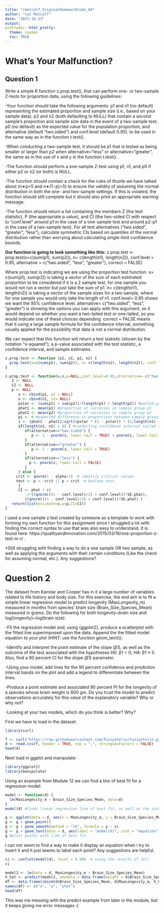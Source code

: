 ```yaml
---
title: "cmetcalf_OriginalHomeworkCode_04"
author: "Cat Metcalf"
date: "2023-10-23"
output: 
prettydoc::html_pretty:
  theme: cayman
  toc: TRUE
---
```


# What's Your Malfunction?

## Question 1

Write a simple R function z.prop.test(), that can perform one- or two-sample Z-tests for proportion data, using the following guidelines:

-Your function should take the following arguments: p1 and n1 (no default) representing the estimated proportion and sample size (i.e., based on your sample data); p2 and n2 (both defaulting to NULL) that contain a second sample’s proportion and sample size data in the event of a two-sample test; p0 (no default) as the expected value for the population proportion; and alternative (default “two.sided”) and conf.level (default 0.95), to be used in the same way as in the function t.test().

-When conducting a two-sample test, it should be p1 that is tested as being smaller or larger than p2 when alternative=“less” or alternative=“greater”, the same as in the use of x and y in the function t.test().

-The function should perform a one-sample Z-test using p1, n1, and p0 if either p2 or n2 (or both) is NULL.

-The function should contain a check for the rules of thumb we have talked about (n∗p>5 and n∗(1−p)>5) to ensure the validity of assuming the normal distribution in both the one- and two-sample settings. If this is violated, the function should still complete but it should also print an appropriate warning message.

-The function should return a list containing the members Z (the test statistic), P (the appropriate p value), and CI (the two-sided CI with respect to “conf.level” around p1 in the case of a one-sample test and around p2-p1 in the case of a two-sample test). For all test alternatives (“two.sided”, “greater”, “less”), calculate symmetric CIs based on quantiles of the normal distribution rather than worrying about calculating single-limit confidence bounds.

**Our function is going to look something like this:**
z.prop.test <- prop.test(x=c(sum(p1), sum(p2)), n= c(length(n1), length(n2)), conf.level = 0.95, alternative = c("two.sided", "less", "greater"), correct = FALSE)



Where prop.test is indicating we are using the proportion test function.
x= c(sum(p1), sum(p2)) is taking a vector of the sum of each estimated proportion to be considered if it is a 2 sample test, for one sample you would not run a vector but just take the sum of p1.
n= c(length(n1), length(n2)) is taking a vector of the sample sizes for a two sample, where for one sample you would only take the length of n1.
conf.level= 0.95 shows we want the 95% confidence level.
alternative= c("two.sided", "less", "greater") is showing the options you can apply with this argument, so it would depend on whether you want a two-tailed test or one-tailed, so you would indicate one of these choices depending.
correct = FALSE means that it using a large sample formula for the confidence interval, something usually applied for the possibility that data is not a normal distribution.

We can expect that this function will return a test statistic (shown by the notation "x-squared"), a p-value associated with the test statistic, a confidence interval, and sample estimates.

```r
z.prop.test <- function (p1, n1, p2, n2) {
  prop.test(x=c(sum(p1), sum(p2)), n= c(length(n1), length(n2)), conf.level = 0.95, alternative = c("two.sided", "less", "greater"), correct = FALSE)
}
```

```r
z.prop.test <- function(x,n,p=NULL,conf.level=0.95,alternative= c("two.sided", "less", "greater")) {
   Z <- NULL
   CI <- NULL
   p <- NULL
      x <- cbind(p1, p2 = NULL)
      n <- cbind(n1, n2= NULL)
      pstar <- (sum(p1) + sum(p2))/(length(p1) + length(p2)) #pooled proportion
      phat1 <- mean(p1) #proportion of successes in sample group p1
      phat2 <- mean(p2) #proportion of successes in sample group p2
      pi <- 0 #expected difference in proportions between sample groups (set to zero)
      z <- (phat2 - phat1)/sqrt((pstar * (1 - pstar)) * (1/length(n1) + 1/length(n2))) #formula for two sample z-test
      if(length(n1, n2) > 0) { #conducting confidence interval tailed tests dependent on whether it is two tailed or one tailed
         if(alternative=="two.sided") {
            p <- 1 - pnorm(z, lower.tail = TRUE) + pnorm(z, lower.tail = FALSE)
         }
         if(alternative=="greater") {
            p <- 1 - pnorm(z, lower.tail = TRUE)
         }
         if(alternative=="less") {
           p <- pnorm(z, lower.tail = FALSE)
         }
      } else {
     crit <- qnorm(1 - alpha/2)  # identify critical values
     test <- p < -crit || p > crit  # boolean test
      }
      CI <- phat + c( 
         -1*((qnorm(((1 - conf.level)/2) + conf.level))*SE.phat),
         ((qnorm(((1 - conf.level)/2) + conf.level))*SE.phat) )
   return(list(estimate=z,p=p,CI=CI))
}
```
I used a one sample z.test created by someone as a template to work with forming my own function for this assignment since I struggled a lot with finding the correct syntax to use that was also easy to understand. It is found here: https://qualityandinnovation.com/2015/03/16/one-proportion-z-test-in-r/ .

*Still struggling with finding a way to do a one sample OR two sample, as well as applying the arguments with their certain conditions (Like the check for assuming normal, etc.). Any suggestions?

# Question 2

The dataset from Kamilar and Cooper has in it a large number of variables related to life history and body size. For this exercise, the end aim is to fit a simple linear regression model to predict longevity (MaxLongevity_m) measured in months from species’ brain size (Brain_Size_Species_Mean) measured in grams. Do the following for both longevity~brain size and log(longevity)~log(brain size):

-Fit the regression model and, using {ggplot2}, produce a scatterplot with the fitted line superimposed upon the data. Append the the fitted model equation to your plot (HINT: use the function geom_text()).

-Identify and interpret the point estimate of the slope (β1), as well as the outcome of the test associated with the hypotheses H0: β1 = 0; HA: β1 ≠ 0. Also, find a 90 percent CI for the slope (β1) parameter.

-Using your model, add lines for the 90 percent confidence and prediction interval bands on the plot and add a legend to differentiate between the lines.

-Produce a point estimate and associated 90 percent PI for the longevity of a species whose brain weight is 800 gm. Do you trust the model to predict observations accurately for this value of the explanatory variable? Why or why not?

-Looking at your two models, which do you think is better? Why?

First we have to load in the dataset:
```r
library(curl)
```

```r
f <- curl("https://raw.githubusercontent.com/fuzzyatelin/fuzzyatelin.github.io/master/AN588_Fall23/KamilarAndCooperData.csv")
d <- read.csv(f, header = TRUE, sep = ",", stringsAsFactors = FALSE)
head(d)
```
Next load in ggplot and manipulate:
```r
library(ggplot2)
library(manipulate)
```

Using an example from Module 12 we can find a line of best fit for a regression model:

```r
model <- function(d) {
  lm(MaxLongevity_m ~ Brain_Size_Species_Mean, data=d)
}
model(d) #finds linear regression line of best fit, as well as the intercep tbeing beta0 and the remaining coefficient is beta1
```
```r
g <- ggplot(data = d, aes(x = MaxLongevity_m, y = Brain_Size_Species_Mean))
g <- g + geom_point()
g <- g + geom_smooth(method = "lm", formula = y ~ x)
g <- g + geom_text(data = d, aes(label = "model(d)", stat = "equation", position = "left", parse = TRUE))
g #plots points with line of best fit
```
I can not seem to find a way to make it display an equation when i try to insert it and it just seems to label each point? Any suggestions are helpful.

```r
ci <- confint(model(d), level = 0.90)  # using the results of lm()
ci
```

```r
model2 <- lm(data = d, MaxLongevity_m ~ Brain_Size_Species_Mean)
h_hat <- predict(model2, newdata = data.frame(weight = d$Brain_Size_Species_Mean))
df <- data.frame(cbind(d$Brain_Size_Species_Mean, d$MaxLongevity_m, h_hat))
names(df) <- c("x", "y", "yhat")
head(df)
```
This was me messing with the predict example from later in the module, but it keeps giving me error messages :( 
